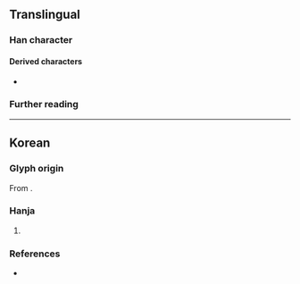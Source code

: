 {{character info/new}}
==Translingual==

===Han character===
{{Han char|rn=5|rad=乙|as=08|sn=9|four=30717|canj=EGN|ids=⿱注乙}}

====Derived characters====
* {{l|mul|𨩾}}

===Further reading===
{{Han ref|kx=0084.241|dj=0171.340|hdz=10056.051|uh=4E7C}}

----

==Korean==

===Glyph origin===
{{ko-etym-gukja}} From {{Han compound|注#Korean|乙#Korean|tr1={{ko-l|주}}|tr2={{ko-l|을}}|t2=used as marker to represent the last consonant {{ko-l|ㄹ}}}}.

===Hanja===
{{ko-hanja|음역자|줄}}

# {{hanja form of|줄|{{n-g|[[hanja]] used for [[transliteration]], mainly used in [[placename]]s}}}}

===References===
* {{R:hanjadoc|90}}